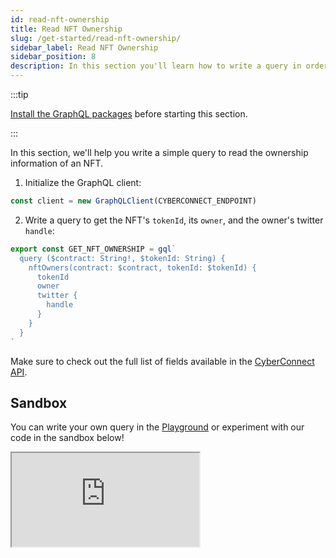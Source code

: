 ```yaml
---
id: read-nft-ownership
title: Read NFT Ownership
slug: /get-started/read-nft-ownership/
sidebar_label: Read NFT Ownership
sidebar_position: 8
description: In this section you'll learn how to write a query in order to read the NFT ownership.
---
```


:::tip

[Install the GraphQL packages](/v1/get-started/quick-setup/) before starting this section.

:::

In this section, we'll help you write a simple query to read the ownership information of an NFT.

1. Initialize the GraphQL client:

```jsx title="/src/queries/GetNFTOwnership.tsx"
const client = new GraphQLClient(CYBERCONNECT_ENDPOINT)
```

2. Write a query to get the NFT's `tokenId`, its `owner`, and the owner's twitter `handle`:

```jsx title="/src/queries/GetNFTOwnership.tsx"
export const GET_NFT_OWNERSHIP = gql`
  query ($contract: String!, $tokenId: String) {
    nftOwners(contract: $contract, tokenId: $tokenId) {
      tokenId
      owner
      twitter {
        handle
      }
    }
  }
`
```

Make sure to check out the full list of fields available in the [CyberConnect API](/V1/cyberconnect-api/overview/).

## Sandbox

You can write your own query in the [Playground](/cyberconnect-api/playground/) or experiment with our code in the sandbox below!

<iframe
  src='https://codesandbox.io/embed/read-nft-ownership-ffmeov?codemirror=1&fontsize=14&hidenavigation=0&theme=dark&runonclick=1&view=split&module=/src/queries/GetNFTOwnership.tsx'
  title='read-nft-ownership'
  allow='accelerometer; ambient-light-sensor; camera; encrypted-media; geolocation; gyroscope; hid; microphone; midi; payment; usb; vr; xr-spatial-tracking'
  sandbox='allow-forms allow-modals allow-popups allow-presentation allow-same-origin allow-scripts'
></iframe>
